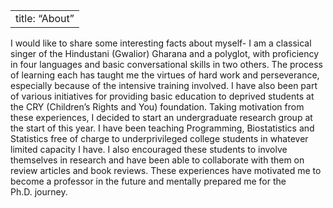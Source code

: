 
---
title: "About"
---

I would like to share some interesting facts about myself- I am a classical singer of the Hindustani (Gwalior) Gharana and a polyglot, with proficiency in four languages and basic conversational skills in two others. The process of learning each has taught me the virtues of hard work and perseverance, especially because of the intensive training involved. I have also been part of various initiatives for providing basic education to deprived students at the CRY (Children's Rights and You) foundation. Taking motivation from these experiences, I decided to start an undergraduate research group at the start of this year. I have been teaching Programming, Biostatistics and Statistics free of charge to underprivileged college students in whatever limited capacity I have. I also encouraged these students to involve themselves in research and have been able to collaborate with them on review articles and book reviews. These experiences have motivated me to become a professor in the future and mentally prepared me for the Ph.D. journey.